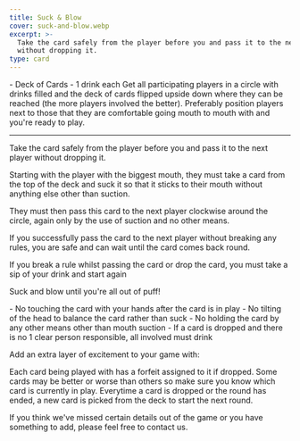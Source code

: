 ```yaml
---
title: Suck & Blow
cover: suck-and-blow.webp
excerpt: >-
  Take the card safely from the player before you and pass it to the next player
  without dropping it.
type: card
---
```


<GameHero
  cover="/BeerGoggleGames/images/suck-and-blow.webp"
  alt="Suck & Blow"
/>

<GameSection title="Equipment" icon="/BeerGoggleGames/images/liquor.webp">
-   Deck of Cards
-   1 drink each
</GameSection>

<GameSection title="Setup" icon="/BeerGoggleGames/images/settings.webp">
Get all participating players in a circle with drinks filled and the deck of cards flipped upside down where they can be reached (the more players involved the better). Preferably position players next to those that they are comfortable going mouth to mouth with and you're ready to play.

* * *
</GameSection>

<GameSection title="Aim of the Game" icon="/BeerGoggleGames/images/target.webp">
<p>Take the card safely from the player before you and pass it to the next player without dropping it.</p>
</GameSection>

<GameSection title="How to Play" icon="/BeerGoggleGames/images/question.webp">
Starting with the player with the biggest mouth, they must take a card from the top of the deck and suck it so that it sticks to their mouth without anything else other than suction.

They must then pass this card to the next player clockwise around the circle, again only by the use of suction and no other means.

If you successfully pass the card to the next player without breaking any rules, you are safe and can wait until the card comes back round.

If you break a rule whilst passing the card or drop the card, you must take a sip of your drink and start again

Suck and blow until you're all out of puff!
</GameSection>

<GameSection title="Rules" icon="/BeerGoggleGames/images/rules.webp">
-   No touching the card with your hands after the card is in play
-   No tilting of the head to balance the card rather than suck
-   No holding the card by any other means other than mouth suction
-   If a card is dropped and there is no 1 clear person responsible, all involved must drink
</GameSection>

<GameSection title="Special Edition" icon="/BeerGoggleGames/images/special.webp">
<p>Add an extra layer of excitement to your game with:</p>
</GameSection>

<GameSection title="**Card Numbers**" icon="/BeerGoggleGames/images/question.webp">
<p>Each card being played with has a forfeit assigned to it if dropped. Some cards may be better or worse than others so make sure you know which card is currently in play. Everytime a card is dropped or the round has ended, a new card is picked from the deck to start the next round.</p>
</GameSection>

<ShareButtons title="Suck & Blow" />

<FeedbackCard>
<p>If you think we've missed certain details out of the game or you have something to add, please feel free to contact us.</p>
</FeedbackCard>

